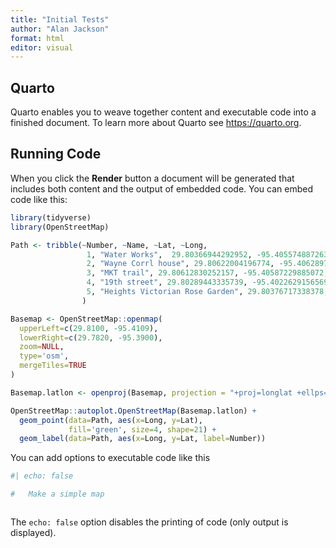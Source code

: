 ```yaml
---
title: "Initial Tests"
author: "Alan Jackson"
format: html
editor: visual
---
```


## Quarto

Quarto enables you to weave together content and executable code into a finished document. To learn more about Quarto see <https://quarto.org>.

## Running Code

When you click the **Render** button a document will be generated that includes both content and the output of embedded code. You can embed code like this:

```r

library(tidyverse)
library(OpenStreetMap)

Path <- tribble(~Number, ~Name, ~Lat, ~Long,
                 1, "Water Works",  29.80366944292952, -95.40557488726397,
                 2, "Wayne Corrl house", 29.80622004196774, -95.40628978134352,
                 3, "MKT trail", 29.80612830252157, -95.40587229885072,
                 4, "19th street", 29.80289443335739, -95.40226291565693,
                 5, "Heights Victorian Rose Garden", 29.80376717338378, -95.39797081644211
                )

Basemap <- OpenStreetMap::openmap(
  upperLeft=c(29.8100, -95.4109),
  lowerRight=c(29.7820, -95.3900),
  zoom=NULL,
  type='osm',
  mergeTiles=TRUE
)

Basemap.latlon <- openproj(Basemap, projection = "+proj=longlat +ellps=WGS84 +datum=WGS84 +no_defs")

OpenStreetMap::autoplot.OpenStreetMap(Basemap.latlon) +
  geom_point(data=Path, aes(x=Long, y=Lat),
             fill='green', size=4, shape=21) +
  geom_label(data=Path, aes(x=Long, y=Lat, label=Number))

```

You can add options to executable code like this

```r
#| echo: false

#   Make a simple map



```

The `echo: false` option disables the printing of code (only output is displayed).
